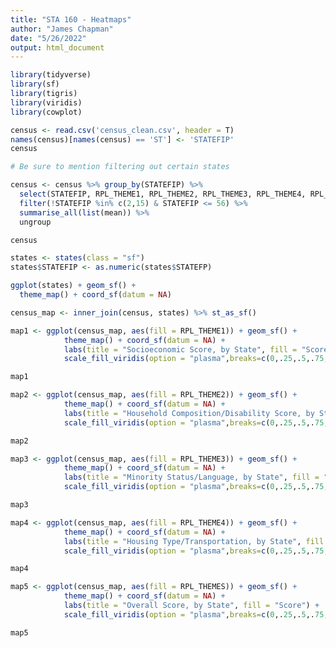 ---
title: "STA 160 - Heatmaps"
author: "James Chapman"
date: "5/26/2022"
output: html_document
---

```{r results = "hide"}
library(tidyverse)
library(sf)
library(tigris)
library(viridis)
library(cowplot)
```

```{r}
census <- read.csv('census_clean.csv', header = T)
names(census)[names(census) == 'ST'] <- 'STATEFIP'
census
```

```{r}
# Be sure to mention filtering out certain states

census <- census %>% group_by(STATEFIP) %>% 
  select(STATEFIP, RPL_THEME1, RPL_THEME2, RPL_THEME3, RPL_THEME4, RPL_THEMES) %>% 
  filter(!STATEFIP %in% c(2,15) & STATEFIP <= 56) %>% 
  summarise_all(list(mean)) %>% 
  ungroup

census
```

```{r}
states <- states(class = "sf")
states$STATEFIP <- as.numeric(states$STATEFP)

ggplot(states) + geom_sf() +
  theme_map() + coord_sf(datum = NA)
```

```{r}
census_map <- inner_join(census, states) %>% st_as_sf()
```


```{r}
map1 <- ggplot(census_map, aes(fill = RPL_THEME1)) + geom_sf() +
            theme_map() + coord_sf(datum = NA) +
            labs(title = "Socioeconomic Score, by State", fill = "Score") +
            scale_fill_viridis(option = "plasma",breaks=c(0,.25,.5,.75,1),labels=c(0,.25,.5,.75,1),limits=c(0,1))

map1

map2 <- ggplot(census_map, aes(fill = RPL_THEME2)) + geom_sf() +
            theme_map() + coord_sf(datum = NA) +
            labs(title = "Household Composition/Disability Score, by State", fill = "Score") +
            scale_fill_viridis(option = "plasma",breaks=c(0,.25,.5,.75,1),labels=c(0,.25,.5,.75,1),limits=c(0,1))

map2

map3 <- ggplot(census_map, aes(fill = RPL_THEME3)) + geom_sf() +
            theme_map() + coord_sf(datum = NA) +
            labs(title = "Minority Status/Language, by State", fill = "Score") +
            scale_fill_viridis(option = "plasma",breaks=c(0,.25,.5,.75,1),labels=c(0,.25,.5,.75,1),limits=c(0,1))

map3

map4 <- ggplot(census_map, aes(fill = RPL_THEME4)) + geom_sf() +
            theme_map() + coord_sf(datum = NA) +
            labs(title = "Housing Type/Transportation, by State", fill = "Score") +
            scale_fill_viridis(option = "plasma",breaks=c(0,.25,.5,.75,1),labels=c(0,.25,.5,.75,1),limits=c(0,1))

map4

map5 <- ggplot(census_map, aes(fill = RPL_THEMES)) + geom_sf() +
            theme_map() + coord_sf(datum = NA) +
            labs(title = "Overall Score, by State", fill = "Score") +
            scale_fill_viridis(option = "plasma",breaks=c(0,.25,.5,.75,1),labels=c(0,.25,.5,.75,1),limits=c(0,1))

map5
```


























